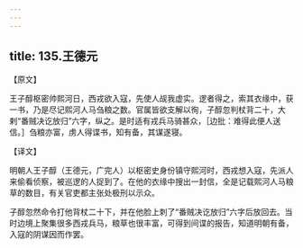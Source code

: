 ```yaml
---
---
---
```

title: 135.王德元
---



【原文】

王子醇枢密帅熙河日，西戎欲入寇，先使人觇我虚实。逻者得之，索其衣缘中，获一书，乃是尽记熙河人马刍粮之数。官属皆欲支解以徇，子醇忽判杖背二十，大剌“番贼决讫放归”六字，纵之。是时适有戎兵马骑甚众，［边批：难得此便人送信。］刍粮亦富，虏人得谍书，知有备，其谋遂寝。

【译文】

明朝人王子醇（王德元，广完人）以枢密史身份镇守熙河时，西戎想入寇，先派人来偷看侦察，被巡逻的人捉到了。在他的衣缘中搜出一封信，全是记载熙河人马粮草的数目，有关官吏都主张处极刑以示众。

子醇忽然命令打他背杖二十下，并在他脸上刺了“番贼决讫放归”六字后放回去。当时边境上聚集很多西戎兵马，粮草也很丰富，可得到间谍的报告，知道明朝有备，入寇的阴谋因而作罢。